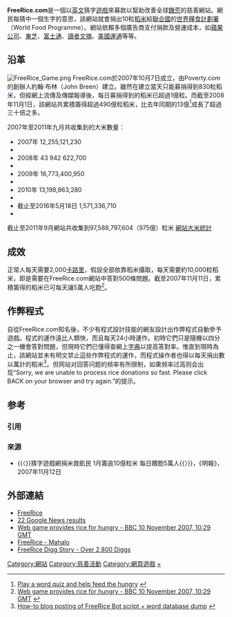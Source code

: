 {{noteTA
|1=zh:饑; zh-hans:饥; zh-hant:飢;
}}
{{Infobox Website
|websitename = FreeRice.com 
|url = http://www.freerice.com/ 
|screenshot = [[File:FreeRice_logo.png|File:FreeRice logo.png]]
|caption = <small>FreeRice.com</small>
|commercial = 否
|type = 網上籌款網站
|reg = 否
|owner = 約翰·布林（John Breen）
|author = 約翰·布林（John Breen）
}}

'''FreeRice.com'''是一個以[[英文|英文]]猜字[[遊戲|遊戲]]來募款以幫助改善全球[[饑荒|饑荒]]的慈善網站。網民每猜中一個生字的意思，該網站就會捐出10粒[[稻米|稻米]]給[[聯合國|聯合國]]的[[世界糧食計劃署|世界糧食計劃署]]（World Food Programme）。網站依賴多個廣告商支付捐款及營運成本，如[[蘋果公司|蘋果公司]]、[[東芝|東芝]]、[[富士通|富士通]]、[[讀者文摘|讀者文摘]]、[[美國運通|美國運通]]等等。

== 沿革 ==
[[File:FreeRice_Game.png|thumb]]
FreeRice.com於2007年10月7日成立，由Poverty.com的創辦人約翰·布林（John Breen）建立。雖然在建立當天只能募捐得到830粒稻米，但經網上流傳及傳媒報導後，每日募捐得到的稻米已超過1億粒。而截至2008年11月1日，該網站共累積籌得超過490億粒稻米，比去年同期的13億<ref>[http://seattletimes.nwsource.com/html/living/2003990968_freerice05.html Play a word quiz and help feed the hungry] {{Wayback|url=http://seattletimes.nwsource.com/html/living/2003990968_freerice05.html |date=20071107112828 }} {{en}}</ref>成長了超過三十倍之多。

2007年至2011年九月共收集到的大米數量：
* 2007年 12,255,121,230
*
* 2008年 43 942 622,700
*
* 2009年 16,773,400,950
*
* 2010年 13,198,863,280
*
* 截止至2016年5月18日 1,571,336,710
*
截止至2011年9月網站共收集到97,588,797,604（975億）粒米
[https://web.archive.org/web/20130529160634/http://freerice.com/frmisc/totals 網站大米統計]

== 成效 ==

正常人每天需要2,000[[卡路里|卡路里]]，假設全部依靠稻米攝取，每天需要約10,000粒稻米，即是需要在FreeRice.com網站中答對500條問題。截至2007年11月11日，累積籌得的稻米已可每天讓5萬人吃飽<ref>[http://news.bbc.co.uk/2/hi/europe/7088447.stm Web game provides rice for hungry - [[BBC|BBC]] 10 November 2007, 10:29 GMT] {{Wayback|url=http://news.bbc.co.uk/2/hi/europe/7088447.stm |date=20071112071553 }} {{en}}</ref>。

== 作弊程式 ==
自從FreeRice.com知名後，不少有程式設計技能的網友設計出作弊程式自動參予遊戲。程式的運作遠比人類快，而且每天24小時運作。初時它們只是隨機以四分之一機會答對問題，但現時它們已懂得查網上[[字典|字典]]以提高答對率。惟直到現時為止，該網站並未有明文禁止這些作弊程式的運作，而程式操作者也得以每天捐出數以萬計的稻米<ref>[http://altblog.searix.net/index.php/2007/11/10/how_to_give_more_free_rice_ii How-to blog posting of FreeRice Bot script + word database dump] {{Wayback|url=http://altblog.searix.net/index.php/2007/11/10/how_to_give_more_free_rice_ii |date=20071113121711 }} {{en}}</ref>。但网站对回答问题的频率有所限制，如果频率过高则会出现“Sorry, we are unable to process rice donations so fast. Please click BACK on your browser and try again.”的提示。

== 参考 ==
=== 引用===
{{Reflist|2}}

=== 來源 ===
* {{〈}}猜字遊戲網捐米救飢民 1月籌逾10億粒米 每日餵飽5萬人{{〉}}，《明報》，2007年11月12日

== 外部連結 ==
* [https://web.archive.org/web/20071116052017/http://www.freerice.com/ FreeRice]
* [http://news.google.com/news?hl=en&ned=us&q=freerice&ie=UTF-8&sa=N&start=20 22 Google News results]
* [http://news.bbc.co.uk/2/hi/europe/7088447.stm Web game provides rice for hungry - [[BBC|BBC]] 10 November 2007, 10:29 GMT]{{Wayback|url=http://news.bbc.co.uk/2/hi/europe/7088447.stm |date=20071112071553 }}
* [http://www.mahalo.com/Free_Rice FreeRice - Mahalo]{{Wayback|url=http://www.mahalo.com/Free_Rice |date=20071109224637 }}
* [https://web.archive.org/web/20071110014543/http://digg.com/offbeat_news/Give_FREE_Rice_to_the_Hungry FreeRice Digg Story - Over 2,800 Diggs]

[[Category:網站|Category:網站]]
[[Category:慈善活動|Category:慈善活動]]
[[Category:網頁遊戲|Category:網頁遊戲]]
[[Category:饑荒|+]]